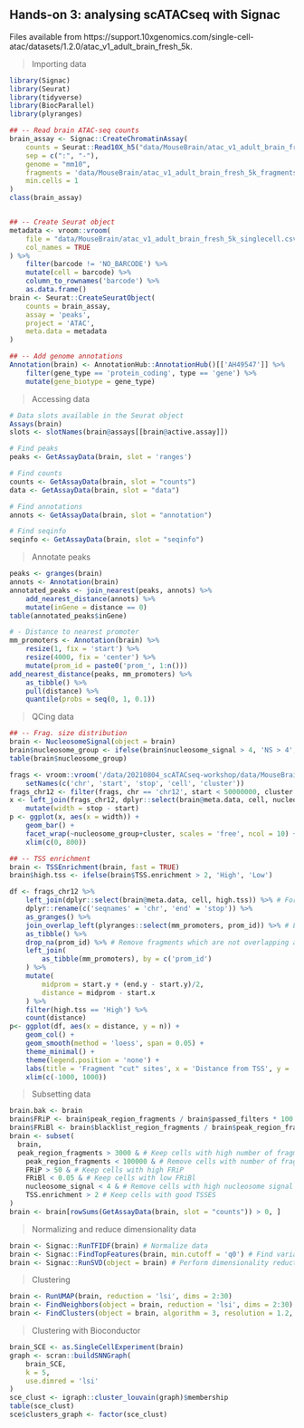 ## Hands-on 3: analysing scATACseq with Signac

Files available from https://support.10xgenomics.com/single-cell-atac/datasets/1.2.0/atac_v1_adult_brain_fresh_5k. 

> Importing data

```r
library(Signac)
library(Seurat)
library(tidyverse)
library(BiocParallel)
library(plyranges)

## -- Read brain ATAC-seq counts
brain_assay <- Signac::CreateChromatinAssay(
    counts = Seurat::Read10X_h5("data/MouseBrain/atac_v1_adult_brain_fresh_5k_filtered_peak_bc_matrix.h5"),
    sep = c(":", "-"),
    genome = "mm10",
    fragments = 'data/MouseBrain/atac_v1_adult_brain_fresh_5k_fragments.tsv.gz',
    min.cells = 1
)
class(brain_assay)


## -- Create Seurat object
metadata <- vroom::vroom(
    file = "data/MouseBrain/atac_v1_adult_brain_fresh_5k_singlecell.csv",
    col_names = TRUE
) %>% 
    filter(barcode != 'NO_BARCODE') %>% 
    mutate(cell = barcode) %>%
    column_to_rownames('barcode') %>% 
    as.data.frame()
brain <- Seurat::CreateSeuratObject(
    counts = brain_assay,
    assay = 'peaks',
    project = 'ATAC',
    meta.data = metadata
)

## -- Add genome annotations
Annotation(brain) <- AnnotationHub::AnnotationHub()[['AH49547']] %>% 
    filter(gene_type == 'protein_coding', type == 'gene') %>% 
    mutate(gene_biotype = gene_type)
```

> Accessing data 

```r
# Data slots available in the Seurat object
Assays(brain)
slots <- slotNames(brain@assays[[brain@active.assay]])

# Find peaks 
peaks <- GetAssayData(brain, slot = 'ranges')

# Find counts 
counts <- GetAssayData(brain, slot = "counts")
data <- GetAssayData(brain, slot = "data")

# Find annotations
annots <- GetAssayData(brain, slot = "annotation")

# Find seqinfo 
seqinfo <- GetAssayData(brain, slot = "seqinfo")
```

> Annotate peaks

```r
peaks <- granges(brain)
annots <- Annotation(brain) 
annotated_peaks <- join_nearest(peaks, annots) %>% 
    add_nearest_distance(annots) %>% 
    mutate(inGene = distance == 0)
table(annotated_peaks$inGene)

# - Distance to nearest promoter 
mm_promoters <- Annotation(brain) %>% 
    resize(1, fix = 'start') %>% 
    resize(4000, fix = 'center') %>% 
    mutate(prom_id = paste0('prom_', 1:n()))
add_nearest_distance(peaks, mm_promoters) %>% 
    as_tibble() %>% 
    pull(distance) %>% 
    quantile(probs = seq(0, 1, 0.1))
```

> QCing data 

```r
## -- Frag. size distribution
brain <- NucleosomeSignal(object = brain)
brain$nucleosome_group <- ifelse(brain$nucleosome_signal > 4, 'NS > 4', 'NS < 4')
table(brain$nucleosome_group)

frags <- vroom::vroom('/data/20210804_scATACseq-workshop/data/MouseBrain/atac_v1_adult_brain_fresh_5k_fragments.tsv.gz', col_names = FALSE) %>% 
    setNames(c('chr', 'start', 'stop', 'cell', 'cluster'))
frags_chr12 <- filter(frags, chr == 'chr12', start < 50000000, cluster %in% c(1:10))
x <- left_join(frags_chr12, dplyr::select(brain@meta.data, cell, nucleosome_group)) %>% 
    mutate(width = stop - start) 
p <- ggplot(x, aes(x = width)) + 
    geom_bar() + 
    facet_wrap(~nucleosome_group+cluster, scales = 'free', ncol = 10) + 
    xlim(c(0, 800))

## -- TSS enrichment
brain <- TSSEnrichment(brain, fast = TRUE)
brain$high.tss <- ifelse(brain$TSS.enrichment > 2, 'High', 'Low')

df <- frags_chr12 %>% 
    left_join(dplyr::select(brain@meta.data, cell, high.tss)) %>% # For each fragment, recover cell TSS enrich. status
    dplyr::rename(c('seqnames' = 'chr', 'end' = 'stop')) %>% 
    as_granges() %>% 
    join_overlap_left(plyranges::select(mm_promoters, prom_id)) %>% # Link each fragment to overlapping promoter
    as_tibble() %>% 
    drop_na(prom_id) %>% # Remove fragments which are not overlapping any promoter
    left_join(
        as_tibble(mm_promoters), by = c('prom_id')
    ) %>% 
    mutate(
        midprom = start.y + (end.y - start.y)/2, 
        distance = midprom - start.x
    ) %>%
    filter(high.tss == 'High') %>%
    count(distance)
p<- ggplot(df, aes(x = distance, y = n)) + 
    geom_col() + 
    geom_smooth(method = 'loess', span = 0.05) + 
    theme_minimal() + 
    theme(legend.position = 'none') + 
    labs(title = 'Fragment "cut" sites', x = 'Distance from TSS', y = '# of cut sites') + 
    xlim(c(-1000, 1000))

```

> Subsetting data

```r
brain.bak <- brain 
brain$FRiP <- brain$peak_region_fragments / brain$passed_filters * 100
brain$FRiBl <- brain$blacklist_region_fragments / brain$peak_region_fragments
brain <- subset(
  brain,
  peak_region_fragments > 3000 & # Keep cells with high number of fragments in peaks
    peak_region_fragments < 100000 & # Remove cells with number of fragments in peaks too high
    FRiP > 50 & # Keep cells with high FRiP 
    FRiBl < 0.05 & # Keep cells with low FRiBl
    nucleosome_signal < 4 & # Remove cells with high nucleosome signal
    TSS.enrichment > 2 # Keep cells with good TSSES
)
brain <- brain[rowSums(GetAssayData(brain, slot = "counts")) > 0, ]
```

> Normalizing and reduce dimensionality data 

```r
brain <- Signac::RunTFIDF(brain) # Normalize data
brain <- Signac::FindTopFeatures(brain, min.cutoff = 'q0') # Find variable features
brain <- Signac::RunSVD(object = brain) # Perform dimensionality reduction
```

> Clustering 

```r
brain <- RunUMAP(brain, reduction = 'lsi', dims = 2:30)
brain <- FindNeighbors(object = brain, reduction = 'lsi', dims = 2:30)
brain <- FindClusters(object = brain, algorithm = 3, resolution = 1.2, verbose = FALSE)
```

> Clustering with Bioconductor

```r
brain_SCE <- as.SingleCellExperiment(brain)
graph <- scran::buildSNNGraph(
    brain_SCE, 
    k = 5, 
    use.dimred = 'lsi'
)
sce_clust <- igraph::cluster_louvain(graph)$membership
table(sce_clust)
sce$clusters_graph <- factor(sce_clust)

```